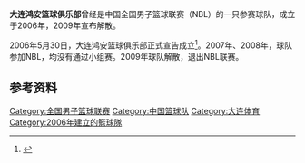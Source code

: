 '''大连鸿安篮球俱乐部'''曾经是中国全国男子篮球联赛（NBL）的一只参赛球队，成立于2006年，2009年宣布解散。

2006年5月30日，大连鸿安篮球俱乐部正式宣告成立<ref>{{Cite web |url=http://sports.eastday.com/eastday/sports/node72135/node72431/node72432/node76273/userobject1ai2073568.html |title=大连首支男篮职业队重剑出鞘 目标5年成CBA强队 |access-date=2013-06-15 |archive-date=2016-03-05 |archive-url=https://web.archive.org/web/20160305012904/http://sports.eastday.com/eastday/sports/node72135/node72431/node72432/node76273/userobject1ai2073568.html |dead-url=yes }}</ref>。2007年、2008年，球队参加NBL，均没有通过小组赛。2009年球队解散，退出NBL联赛。

==参考资料==
<references/>
{{全国男子篮球联赛}}
[[Category:全国男子篮球联赛|Category:全国男子篮球联赛]]
[[Category:中国篮球队|Category:中国篮球队]]
[[Category:大连体育|Category:大连体育]]
[[Category:2006年建立的籃球隊|Category:2006年建立的籃球隊]]